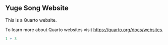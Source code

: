 
## Yuge Song Website

This is a Quarto website.

To learn more about Quarto websites visit <https://quarto.org/docs/websites>.

```r
1 + 3
```
